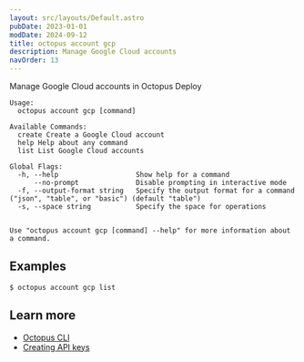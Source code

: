 ```yaml
---
layout: src/layouts/Default.astro
pubDate: 2023-01-01
modDate: 2024-09-12
title: octopus account gcp
description: Manage Google Cloud accounts
navOrder: 13
---
```


Manage Google Cloud accounts in Octopus Deploy

```
Usage:
  octopus account gcp [command]

Available Commands:
  create Create a Google Cloud account
  help Help about any command
  list List Google Cloud accounts

Global Flags:
  -h, --help                   Show help for a command
      --no-prompt              Disable prompting in interactive mode
  -f, --output-format string   Specify the output format for a command ("json", "table", or "basic") (default "table")
  -s, --space string           Specify the space for operations


Use "octopus account gcp [command] --help" for more information about a command.
```

## Examples

<SamplesInstance />

```
$ octopus account gcp list

```

## Learn more

- [Octopus CLI](/docs/octopus-rest-api/cli)
- [Creating API keys](/docs/octopus-rest-api/how-to-create-an-api-key)
